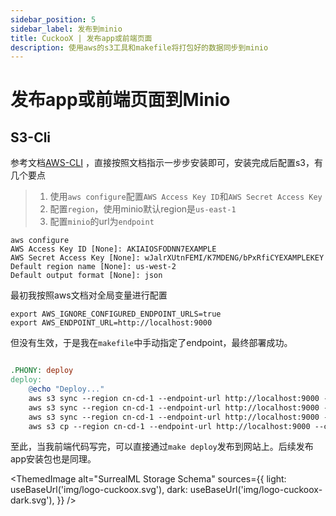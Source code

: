 ```yaml
---
sidebar_position: 5
sidebar_label: 发布到minio
title: CuckooX | 发布app或前端页面
description: 使用aws的s3工具和makefile将打包好的数据同步到minio
---
```



# 发布app或前端页面到Minio
## S3-Cli

参考文档[AWS-CLI](https://docs.aws.amazon.com/cli/latest/userguide/cli-authentication-short-term.html) ，直接按照文档指示一步步安装即可，安装完成后配置s3，有几个要点

>  1. 使用`aws configure`配置`AWS Access Key ID`和`AWS Secret Access Key`
>  2. 配置`region`，使用minio默认region是`us-east-1`
>  3. 配置`minio`的url为`endpoint`

```shell
aws configure
AWS Access Key ID [None]: AKIAIOSFODNN7EXAMPLE
AWS Secret Access Key [None]: wJalrXUtnFEMI/K7MDENG/bPxRfiCYEXAMPLEKEY
Default region name [None]: us-west-2
Default output format [None]: json
```

最初我按照aws文档对全局变量进行配置
```shell
export AWS_IGNORE_CONFIGURED_ENDPOINT_URLS=true
export AWS_ENDPOINT_URL=http://localhost:9000
```
但没有生效，于是我在`makefile`中手动指定了endpoint，最终部署成功。


```makefile

.PHONY: deploy
deploy:
	@echo "Deploy..."
	aws s3 sync --region cn-cd-1 --endpoint-url http://localhost:9000 --cache-control "public, max-age=31536000, immutable" --exclude ".DS_Store" ./build/docs/assets s3://static/docs/assets/
	aws s3 sync --region cn-cd-1 --endpoint-url http://localhost:9000 --cache-control "public, max-age=300" --delete ./build/docs/img s3://static/docs/img/
	aws s3 sync --region cn-cd-1 --endpoint-url http://localhost:9000 --cache-control "public, max-age=300" --exact-timestamps --delete --exclude "*" --include "*.html" ./build/docs s3://static/docs/
	aws s3 cp --region cn-cd-1 --endpoint-url http://localhost:9000 --cache-control "public, max-age=30" ./build/docs/sitemap.xml s3://static/docs/

```

至此，当我前端代码写完，可以直接通过`make deploy`发布到网站上。后续发布app安装包也是同理。

<ThemedImage
  alt="SurrealML Storage Schema"
  sources={{
    light: useBaseUrl('img/logo-cuckoox.svg'),
    dark: useBaseUrl('img/logo-cuckoox-dark.svg'),
  }}
/>

<br />
<br />
